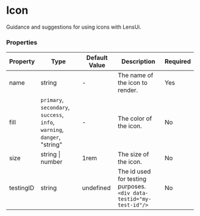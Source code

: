 

<Meta title="Icon/Introduction" component={Icon}/>

# Icon

Guidance and suggestions for using icons with LensUi.

<Canvas>
    <Icon name="BsAlarm" />
</Canvas>

### Properties

|Property|Type|Default Value|Description|Required|
|---|---|---|---|---|
|name|string|-|The name of the icon to render.|Yes|
|fill|`primary`, `secondary`, `success`, <br/>`info`, `warning`, `danger`, "string"|-|The color of the icon.|No|
|size|string \| number | 1rem |The size of the icon.|No|
|testingID| string | undefined | The id used for testing purposes.<br/>`<div data-testid="my-test-id"/>` |No|

